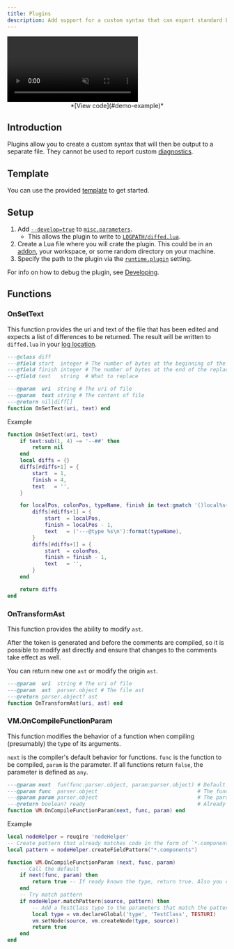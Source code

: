 ```yaml
---
title: Plugins
description: Add support for a custom syntax that can export standard Lua.
---
```



<video autoplay controls loop muted>
  <source src="/videos/wiki/plugin-diff.webm" type="video/webm" />
  <source src="/videos/wiki/plugin-diff.mp4" type="video/mp4" />
</video>
<div align="center">*[View code](#demo-example)*</div>

## Introduction
Plugins allow you to create a custom syntax that will then be output to a separate file. They cannot be used to report custom [diagnostics](/wiki/diagnostics).

## Template

You can use the provided [template](https://github.com/LuaLS/sample-plugin) to get started.

## Setup

1. Add [`--develop=true`](/wiki/usage#--develop) to [`misc.parameters`](/wiki/settings#miscparameters).
   - This allows the plugin to write to [`LOGPATH/diffed.lua`](/wiki/faq#where-can-i-find-the-log-file).
2. Create a Lua file where you will crate the plugin. This could be in an [addon](/wiki/addons), your workspace, or some random directory on your machine.
3. Specify the path to the plugin via the [`runtime.plugin`](/wiki/settings#plugin) setting.

For info on how to debug the plugin, see [Developing](/wiki/developing#debugging).

## Functions

### OnSetText

This function provides the uri and text of the file that has been edited and expects a list of differences to be returned. The result will be written to `diffed.lua` in your [log location](/wiki/faq#where-can-i-find-the-log-file).

```lua
---@class diff
---@field start  integer # The number of bytes at the beginning of the replacement
---@field finish integer # The number of bytes at the end of the replacement
---@field text   string  # What to replace

---@param  uri  string # The uri of file
---@param  text string # The content of file
---@return nil|diff[]
function OnSetText(uri, text) end
```

<Accordion>
<span slot="summary" id="demo-example">Example</span>

```Lua
function OnSetText(uri, text)
    if text:sub(1, 4) ~= '--##' then
        return nil
    end
    local diffs = {}
    diffs[#diffs+1] = {
        start  = 1,
        finish = 4,
        text   = '',
    }

    for localPos, colonPos, typeName, finish in text:gmatch '()local%s+[%w_]+()%s*%:%s*([%w_]+)()' do
        diffs[#diffs+1] = {
            start  = localPos,
            finish = localPos - 1,
            text   = ('---@type %s\n'):format(typeName),
        }
        diffs[#diffs+1] = {
            start  = colonPos,
            finish = finish - 1,
            text   = '',
        }
    end

    return diffs
end
```

</Accordion>

### OnTransformAst
This function provides the ability to modify `ast`.

After the token is generated and before the comments are compiled, so it is possible to modify ast directly and ensure that changes to the comments take effect as well.

You can return new one `ast` or modify the origin `ast`.

```Lua
---@param  uri  string # The uri of file
---@param  ast  parser.object # The file ast
---@return parser.object? ast
function OnTransformAst(uri, ast) end
```

### VM.OnCompileFunctionParam
This function modifies the behavior of a function when compiling (presumably) the type of its arguments.

`next` is the compiler's default behavior for functions. `func` is the function to be compiled, `param` is the parameter.
If all functions return `false`, the parameter is defined as `any`.

```Lua
---@param next  fun(func:parser.object, param:parser.object) # Default behavior
---@param func  parser.object                                # The function
---@param param parser.object                                # The param
---@return boolean? ready                                    # Already know the type.
function VM.OnCompileFunctionParam(next, func, param) end
```

<Accordion>
<span slot="summary">Example</span>

```Lua
local nodeHelper = reuqire 'nodeHelper'
-- Create pattern that already matches code in the form of `*.components.`
local pattern = nodeHelper.createFieldPattern("*.components")

function VM.OnCompileFunctionParam (next, func, param)
    -- Call the default
    if next(func, param) then
        return true -- If ready known the type, return true. Also you can continue
    end
    -- Try match pattern
    if nodeHelper.matchPattern(source, pattern) then
        -- Add a TestClass type to the parameters that match the pattern
        local type = vm.declareGlobal('type', 'TestClass', TESTURI)
        vm.setNode(source, vm.createNode(type, source))
        return true
    end
end
```

</Accordion>
